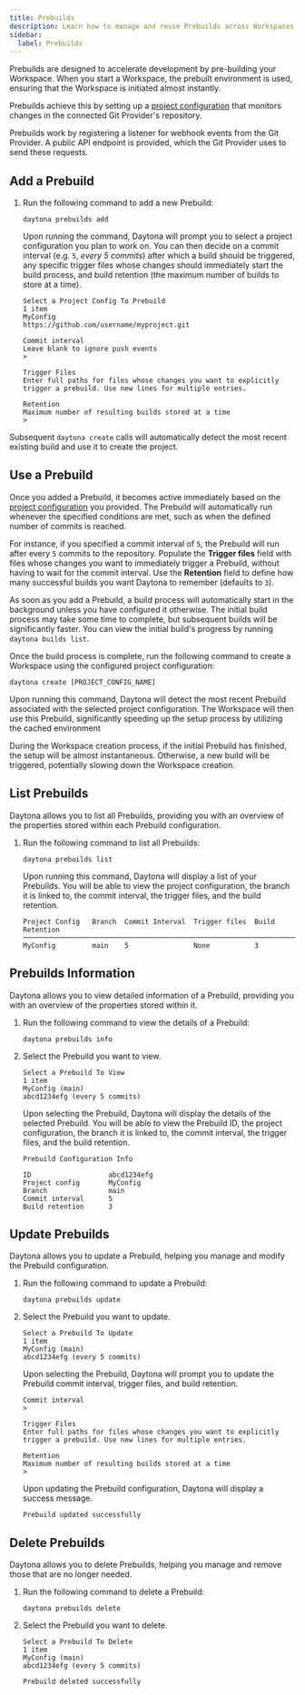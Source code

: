 ```yaml
---
title: Prebuilds
description: Learn how to manage and reuse Prebuilds across Workspaces.
sidebar:
  label: Prebuilds
---
```


Prebuilds are designed to accelerate development by pre-building your Workspace. When you start a Workspace, the prebuilt environment is used, ensuring that the Workspace is initiated almost instantly.

Prebuilds achieve this by setting up a [project configuration](/usage/projects#project-configuration) that monitors changes in the connected Git Provider's repository.

Prebuilds work by registering a listener for webhook events from the Git Provider. A public API endpoint is provided, which the Git Provider uses to send these requests.

## Add a Prebuild

1. Run the following command to add a new Prebuild:

   ```shell
   daytona prebuilds add
   ```

   Upon running the command, Daytona will prompt you to select a project configuration you plan to work on. You can then decide on a commit interval (e.g. `5`, _every 5 commits_) after which a build should be triggered, any specific trigger files whose changes should immediately start the build process, and build retention (the maximum number of builds to store at a time).

   ```text
   Select a Project Config To Prebuild
   1 item
   MyConfig
   https://github.com/username/myproject.git
   ```

   ```text
   Commit interval
   Leave blank to ignore push events
   >
   ```

   ```text
   Trigger Files
   Enter full paths for files whose changes you want to explicitly trigger a prebuild. Use new lines for multiple entries.
   ```

   ```text
   Retention
   Maximum number of resulting builds stored at a time
   >
   ```

Subsequent `daytona create` calls will automatically detect the most recent existing build and use it to create the project.

## Use a Prebuild

Once you added a Prebuild, it becomes active immediately based on the [project configuration](usage/projects#project-configuration) you provided. The Prebuild will automatically run whenever the specified conditions are met, such as when the defined number of commits is reached.

For instance, if you specified a commit interval of `5`, the Prebuild will run after every `5` commits to the repository. Populate the **Trigger files** field with files whose changes you want to immediately trigger a Prebuild, without having to wait for the commit interval. Use the **Retention** field to define how many successful builds you want Daytona to remember (defaults to `3`).

As soon as you add a Prebuild, a build process will automatically start in the background unless you have configured it otherwise. The initial build process may take some time to complete, but subsequent builds will be significantly faster. You can view the initial build's progress by running `daytona builds list`.

Once the build process is complete, run the following command to create a Workspace using the configured project configuration:

```shell
daytona create [PROJECT_CONFIG_NAME]
```

Upon running this command, Daytona will detect the most recent Prebuild associated with the selected project configuration. The Workspace will then use this Prebuild, significantly speeding up the setup process by utilizing the cached environment

During the Workspace creation process, if the initial Prebuild has finished, the setup will be almost instantaneous. Otherwise, a new build will be triggered, potentially slowing down the Workspace creation.

## List Prebuilds

Daytona allows you to list all Prebuilds, providing you with an overview of the properties stored within each Prebuild configuration.

1. Run the following command to list all Prebuilds:

   ```shell
   daytona prebuilds list
   ```

   Upon running this command, Daytona will display a list of your Prebuilds. You will be able to view the project configuration, the branch it is linked to, the commit interval, the trigger files, and the build retention.

      ```text
      Project Config   Branch  Commit Interval  Trigger files  Build Retention
      ────────────────────────────────────────────────────────────────────────
      MyConfig         main    5                None           3
   ```

## Prebuilds Information

Daytona allows you to view detailed information of a Prebuild, providing you with an overview of the properties stored within it.

1. Run the following command to view the details of a Prebuild:

   ```shell
   daytona prebuilds info
   ```

2. Select the Prebuild you want to view.

   ```text
   Select a Prebuild To View
   1 item
   MyConfig (main)                                                              
   abcd1234efg (every 5 commits)
   ```

   Upon selecting the Prebuild, Daytona will display the details of the selected Prebuild. You will be able to view the Prebuild ID, the project configuration, the branch it is linked to, the commit interval, the trigger files, and the build retention.

   ```text
   Prebuild Configuration Info                                                                   
                                                                                                  
   ID                   abcd1234efg
   Project config       MyConfig
   Branch               main
   Commit interval      5
   Build retention      3
   ```

## Update Prebuilds

Daytona allows you to update a Prebuild, helping you manage and modify the Prebuild configuration.

1. Run the following command to update a Prebuild:

   ```shell
   daytona prebuilds update
   ```

2. Select the Prebuild you want to update.

   ```text
   Select a Prebuild To Update
   1 item
   MyConfig (main)                                                              
   abcd1234efg (every 5 commits)
   ```

   Upon selecting the Prebuild, Daytona will prompt you to update the Prebuild commit interval, trigger files, and build retention.

   ```text
   Commit interval
   >
   ```

   ```text
   Trigger Files
   Enter full paths for files whose changes you want to explicitly trigger a prebuild. Use new lines for multiple entries.
   ```

   ```text
   Retention
   Maximum number of resulting builds stored at a time
   >
   ```

   Upon updating the Prebuild configuration, Daytona will display a success message.

   ```text
   Prebuild updated successfully
   ```

## Delete Prebuilds

Daytona allows you to delete Prebuilds, helping you manage and remove those that are no longer needed.

1. Run the following command to delete a Prebuild:

   ```shell
   daytona prebuilds delete
   ```

2. Select the Prebuild you want to delete.

   ```text
   Select a Prebuild To Delete
   1 item
   MyConfig (main)
   abcd1234efg (every 5 commits)
   ```

   ```text
   Prebuild deleted successfully
   ```
